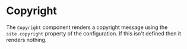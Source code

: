 
# Copyright

The `Copyright` component renders a copyright message using the `site.copyright`
property of the <Link to="/configuration/site" code="site"/> configuration.
If this isn't defined then it renders nothing.

<Example
  Component={CopyrightCode}
  code={CopyrightSrc}
  expand
/>
